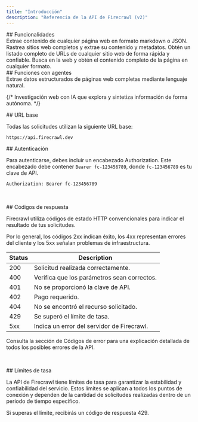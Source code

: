 ```yaml
---
title: "Introducción"
description: "Referencia de la API de Firecrawl (v2)"
---
```


<div id="features">
  ## Funcionalidades
</div>

<CardGroup cols={3}>
  <Card title="Scrape" icon="markdown" href="/es/api-reference/endpoint/scrape" color="FF713C">
    Extrae contenido de cualquier página web en formato markdown o JSON.
  </Card>

  <Card title="Crawl" icon="spider" href="/es/api-reference/endpoint/crawl-post" color="FF713C">
    Rastrea sitios web completos y extrae su contenido y metadatos.
  </Card>

  <Card title="Map" icon="map" href="/es/api-reference/endpoint/map" color="FF713C">
    Obtén un listado completo de URLs de cualquier sitio web de forma rápida y confiable.
  </Card>

  <Card title="Search" icon="magnifying-glass" href="/es/api-reference/endpoint/search" color="FF713C">
    Busca en la web y obtén el contenido completo de la página en cualquier formato.
  </Card>
</CardGroup>

<div id="agentic-features">
  ## Funciones con agentes
</div>

<CardGroup cols={3}>
  <Card title="Extract" icon="barcode-read" href="/es/api-reference/endpoint/extract" color="FF713C">
    Extrae datos estructurados de páginas web completas mediante lenguaje natural.
  </Card>

  {/* <Card title="Deep Research" icon="brain-circuit" href="/api-reference/endpoint/deep-research" color="FF713C">
      Investigación web con IA que explora y sintetiza información de forma autónoma.
    </Card> */}
</CardGroup>

<div id="base-url">
  ## URL base
</div>

Todas las solicitudes utilizan la siguiente URL base:

```bash
https://api.firecrawl.dev 
```

<div id="authentication">
  ## Autenticación
</div>

Para autenticarse, debes incluir un encabezado Authorization. Este encabezado debe contener `Bearer fc-123456789`, donde `fc-123456789` es tu clave de API.

```bash
Authorization: Bearer fc-123456789
```

​

<div id="response-codes">
  ## Códigos de respuesta
</div>

Firecrawl utiliza códigos de estado HTTP convencionales para indicar el resultado de tus solicitudes.

Por lo general, los códigos 2xx indican éxito, los 4xx representan errores del cliente y los 5xx señalan problemas de infraestructura.

Status | Description
--- | ---
200 | Solicitud realizada correctamente.
400 | Verifica que los parámetros sean correctos.
401 | No se proporcionó la clave de API.
402 | Pago requerido.
404 | No se encontró el recurso solicitado.
429 | Se superó el límite de tasa.
5xx | Indica un error del servidor de Firecrawl.

Consulta la sección de Códigos de error para una explicación detallada de todos los posibles errores de la API.

​

<div id="rate-limit">
  ## Límites de tasa
</div>

La API de Firecrawl tiene límites de tasa para garantizar la estabilidad y confiabilidad del servicio. Estos límites se aplican a todos los puntos de conexión y dependen de la cantidad de solicitudes realizadas dentro de un periodo de tiempo específico.

Si superas el límite, recibirás un código de respuesta 429.